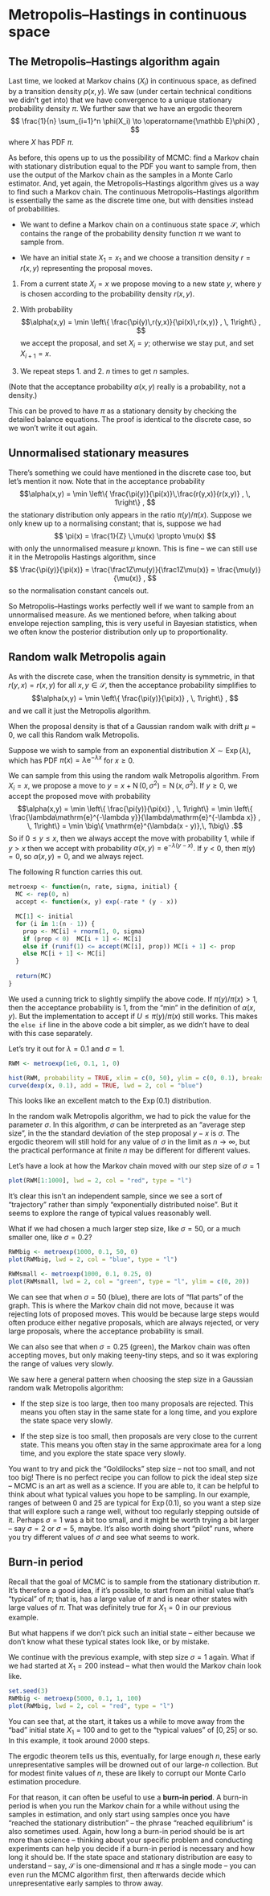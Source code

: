 # Metropolis--Hastings in continuous space

## The Metropolis--Hastings algorithm again

Last time, we looked at Markov chains $(X_i)$ in continuous space, as defined by a transition density $p(x, y)$. We saw (under certain technical conditions we didn't get into) that we have convergence to a unique stationary probability density $\pi$. We further saw that we have an ergodic theorem $$ \frac{1}{n} \sum_{i=1}^n \phi(X_i) \to \operatorname{\mathbb E}\phi(X) , $$ where $X$ has PDF $\pi$.

As before, this opens up to us the possibility of MCMC: find a Markov chain with stationary distribution equal to the PDF you want to sample from, then use the output of the Markov chain as the samples in a Monte Carlo estimator. And, yet again, the Metropolis--Hastings algorithm gives us a way to find such a Markov chain. The continuous Metropolis--Hastings algorithm is essentially the same as the discrete time one, but with densities instead of probabilities.

::: thpart
-   We want to define a Markov chain on a continuous state space $\mathcal S$, which contains the range of the probability density function $\pi$ we want to sample from.

-   We have an initial state $X_1 = x_1$ and we choose a transition density $r = r(x,y)$ representing the proposal moves.

1.  From a current state $X_i = x$ we propose moving to a new state $y$, where $y$ is chosen according to the probability density $r(x, y)$.

2.  With probability $$\alpha(x,y) = \min \left\{ \frac{\pi(y)\,r(y,x)}{\pi(x)\,r(x,y)} , \, 1\right\} , $$ we accept the proposal, and set $X_i = y$; otherwise we stay put, and set $X_{i+1} = x$.

3.  We repeat steps 1. and 2. $n$ times to get $n$ samples.
:::

(Note that the acceptance probability $\alpha(x, y)$ really is a probability, not a density.)

This can be proved to have $\pi$ as a stationary density by checking the detailed balance equations. The proof is identical to the discrete case, so we won't write it out again.

## Unnormalised stationary measures

There's something we could have mentioned in the discrete case too, but let's mention it now. Note that in the acceptance probability $$\alpha(x,y) = \min \left\{ \frac{\pi(y)}{\pi(x)}\,\frac{r(y,x)}{r(x,y)} , \, 1\right\} , $$ the stationary distribution only appears in the ratio $\pi(y) / \pi(x)$. Suppose we only knew up to a normalising constant; that is, suppose we had $$ \pi(x) = \frac{1}{Z} \,\mu(x) \propto \mu(x) $$ with only the unnormalised measure $\mu$ known. This is fine -- we can still use it in the Metropolis Hastings algorithm, since $$ \frac{\pi(y)}{\pi(x)} = \frac{\frac1Z\mu(y)}{\frac1Z\mu(x)} = \frac{\mu(y)}{\mu(x)} , $$ so the normalisation constant cancels out.

So Metropolis--Hastings works perfectly well if we want to sample from an unnormalised measure. As we mentioned before, when talking about envelope rejection sampling, this is very useful in Bayesian statistics, when we often know the posterior distribution only up to proportionality.

## Random walk Metropolis again

As with the discrete case, when the transition density is symmetric, in that $r(y, x) = r(x, y)$ for all $x, y \in \mathcal S$, then the acceptance probability simplifies to $$\alpha(x,y) = \min \left\{ \frac{\pi(y)}{\pi(x)} , \, 1\right\} , $$ and we call it just the Metropolis algorithm.

When the proposal density is that of a Gaussian random walk with drift $\mu = 0$, we call this Random walk Metropolis.

::: {#exm-gauss-mh}
Suppose we wish to sample from an exponential distribution $X \sim \operatorname{Exp}(\lambda)$, which has PDF $\pi(x) = \lambda \mathrm{e}^{-\lambda x}$ for $x \geq 0$.

We can sample from this using the random walk Metropolis algorithm. From $X_i = x$, we propose a move to $y = x + \operatorname{N}(0, \sigma^2) = \operatorname{N}(x, \sigma^2)$. If $y \geq 0$, we accept the proposed move with probability $$\alpha(x,y) = \min \left\{ \frac{\pi(y)}{\pi(x)} , \, 1\right\} =  \min \left\{ \frac{\lambda\mathrm{e}^{-\lambda y}}{\lambda\mathrm{e}^{-\lambda x}} , \, 1\right\} = \min \big\{ \mathrm{e}^{\lambda(x - y)},\, 1\big\} .$$ So if $0 \leq y \leq x$, then we always accept the move with probability 1, while if $y > x$ then we accept with probability $\alpha(x, y) = \mathrm{e}^{-\lambda(y-x)}$. If $y < 0$, then $\pi(y) = 0$, so $\alpha(x, y) = 0$, and we always reject.

The following R function carries this out.

```r
metroexp <- function(n, rate, sigma, initial) {
  MC <- rep(0, n)
  accept <- function(x, y) exp(-rate * (y - x))

  MC[1] <- initial
  for (i in 1:(n - 1)) {
    prop <- MC[i] + rnorm(1, 0, sigma)
    if (prop < 0)  MC[i + 1] <- MC[i]
    else if (runif(1) <= accept(MC[i], prop)) MC[i + 1] <- prop
    else MC[i + 1] <- MC[i]
  }
  
  return(MC)
}
```

We used a cunning trick to slightly simplify the above code. If $\pi(y) / \pi(x) > 1$, then the acceptance probability is 1, from the "min" in the definition of $\alpha(x, y)$. But the implementation to accept if $U \leq \pi(y) / \pi(x)$ still works. This makes the `else if` line in the above code a bit simpler, as we didn't have to deal with this case separately.

Let's try it out for $\lambda = 0.1$ and $\sigma = 1$.

```r
RWM <- metroexp(1e6, 0.1, 1, 0)

hist(RWM, probability = TRUE, xlim = c(0, 50), ylim = c(0, 0.1), breaks = 50)
curve(dexp(x, 0.1), add = TRUE, lwd = 2, col = "blue")
```

This looks like an excellent match to the $\operatorname{Exp}(0.1)$ distribution.

In the random walk Metropolis algorithm, we had to pick the value for the parameter $\sigma$. In this algorithm, $\sigma$ can be interpreted as an "average step size", in the the standard deviation of the step proposal $y - x$ is $\sigma$. The ergodic theorem will still hold for any value of $\sigma$ in the limit as $n \to \infty$, but the practical performance at finite $n$ may be different for different values.

Let's have a look at how the Markov chain moved with our step size of $\sigma = 1$

```r
plot(RWM[1:1000], lwd = 2, col = "red", type = "l")
```

It's clear this isn't an independent sample, since we see a sort of "trajectory" rather than simply "exponentially distributed noise". But it seems to explore the range of typical values reasonably well.

What if we had chosen a much larger step size, like $\sigma = 50$, or a much smaller one, like $\sigma = 0.2$?

```r
RWMbig <- metroexp(1000, 0.1, 50, 0)
plot(RWMbig, lwd = 2, col = "blue", type = "l")

RWMsmall <- metroexp(1000, 0.1, 0.25, 0)
plot(RWMsmall, lwd = 2, col = "green", type = "l", ylim = c(0, 20))
```

We can see that when $\sigma = 50$ (blue), there are lots of "flat parts" of the graph. This is where the Markov chain did not move, because it was rejecting lots of proposed moves. This would be because large steps would often produce either negative proposals, which are always rejected, or very large proposals, where the acceptance probability is small.

We can also see that when $\sigma = 0.25$ (green), the Markov chain was often accepting moves, but only making teeny-tiny steps, and so it was exploring the range of values very slowly.
:::

We saw here a general pattern when choosing the step size in a Gaussian random walk Metropolis algorithm:

-   If the step size is too large, then too many proposals are rejected. This means you often stay in the same state for a long time, and you explore the state space very slowly.

-   If the step size is too small, then proposals are very close to the current state. This means you often stay in the same approximate area for a long time, and you explore the state space very slowly.

You want to try and pick the "Goldilocks" step size -- not too small, and not too big! There is no perfect recipe you can follow to pick the ideal step size -- MCMC is an art as well as a science. If you are able to, it can be helpful to think about what typical values you hope to be sampling. In our example, ranges of between 0 and 25 are typical for $\operatorname{Exp}(0.1)$, so you want a step size that will explore such a range well, without too regularly stepping outside of it. Perhaps $\sigma = 1$ was a bit too small, and it might be worth trying a bit larger -- say $\sigma = 2$ or $\sigma = 5$, maybe. It's also worth doing short "pilot" runs, where you try different values of $\sigma$ and see what seems to work.

## Burn-in period

Recall that the goal of MCMC is to sample from the stationary distribution $\pi$. It's therefore a good idea, if it's possible, to start from an initial value that's "typical" of $\pi$; that is, has a large value of $\pi$ and is near other states with large values of $\pi$. That was definitely true for $X_1 = 0$ in our previous example.

But what happens if we don't pick such an initial state -- either because we don't know what these typical states look like, or by mistake.

::: {#exm-burn}
We continue with the previous example, with step size $\sigma = 1$ again. What if we had started at $X_1 = 200$ instead -- what then would the Markov chain look like.

```r
set.seed(3)
RWMbig <- metroexp(5000, 0.1, 1, 100)
plot(RWMbig, lwd = 2, col = "red", type = "l")
```

You can see that, at the start, it takes us a while to move away from the "bad" initial state $X_1 = 100$ and to get to the "typical values" of $[0, 25]$ or so. In this example, it took around 2000 steps.
:::

The ergodic theorem tells us this, eventually, for large enough $n$, these early unrepresentative samples will be drowned out of our large-$n$ collection. But for modest finite values of $n$, these are likely to corrupt our Monte Carlo estimation procedure.

For that reason, it can often be useful to use a **burn-in period**. A burn-in period is when you run the Markov chain for a while without using the samples in estimation, and only start using samples once you have "reached the stationary distribution" -- the phrase "reached equilibrium" is also sometimes used. Again, how long a burn-in period should be is art more than science -- thinking about your specific problem and conducting experiments can help you decide if a burn-in period is necessary and how long it should be. If the state space and stationary distribution are easy to understand – say, $\mathcal S$ is one-dimensional and $\pi$ has a single mode – you can even run the MCMC algorithm first, then afterwards decide which unrepresentative early samples to throw away.
